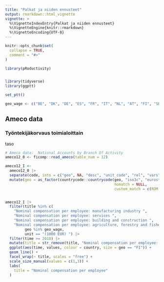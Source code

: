 ```yaml
---
title: "Palkat ja niiden ennusteet"
output: rmarkdown::html_vignette
vignette: >
  %\VignetteIndexEntry{Palkat ja niiden ennusteet}
  %\VignetteEngine{knitr::rmarkdown}
  %\VignetteEncoding{UTF-8}
---
```


```r
knitr::opts_chunk$set(
  collapse = TRUE,
  comment = "#>"
)
```

```r
library(pRoductivity)


library(tidyverse)
library(ggptt)

set_ptt()

geo_wage <- c("BE", "DK", "DE", "ES", "FR", "IT", "NL", "AT", "FI", "SE", "UK", "NO", "US")
```

## Ameco data

### Työntekijäkorvaus toimialoittain

taso

```r
# Ameco data:  National Accounts by Branch Of Activity
ameco12_0 <- ficomp::read_ameco(table_num = 12)

ameco12_I <- 
  ameco12_0 |> 
  separate(code, into = c("geo", NA, "desc", "unit_code", "rel", "vars"), sep = "\\.", remove = FALSE) |> 
  mutate(geo = as_factor(countrycode::countrycode(geo, "iso3c", "eurostat",
                                                  nomatch = NULL,
                                                  custom_match = c(ROM = "RO"))))


ameco12_I |> 
  filter(title %in% c(
    "Nominal compensation per employee: manufacturing industry ",
    "Nominal compensation per employee: services ",
    "Nominal compensation per employee: building and construction ",
    "Nominal compensation per employee: agriculture, forestry and fishery products "),
         geo %in% geo_wage,
         unit == "(1000 EUR) ") |> 
  filter(time >= 2010) |> 
  mutate(title = str_remove(title, "Nominal compensation per employee: ")) |> 
  ggplot(aes(time, values, colour = country, size = geo == "FI")) +
  geom_line() +
  facet_wrap(~ title, scales = "free") +
  scale_size_manual(values = c(1,3)) +
  labs(
    title = "Nominal compensation per employee"
  )
```
